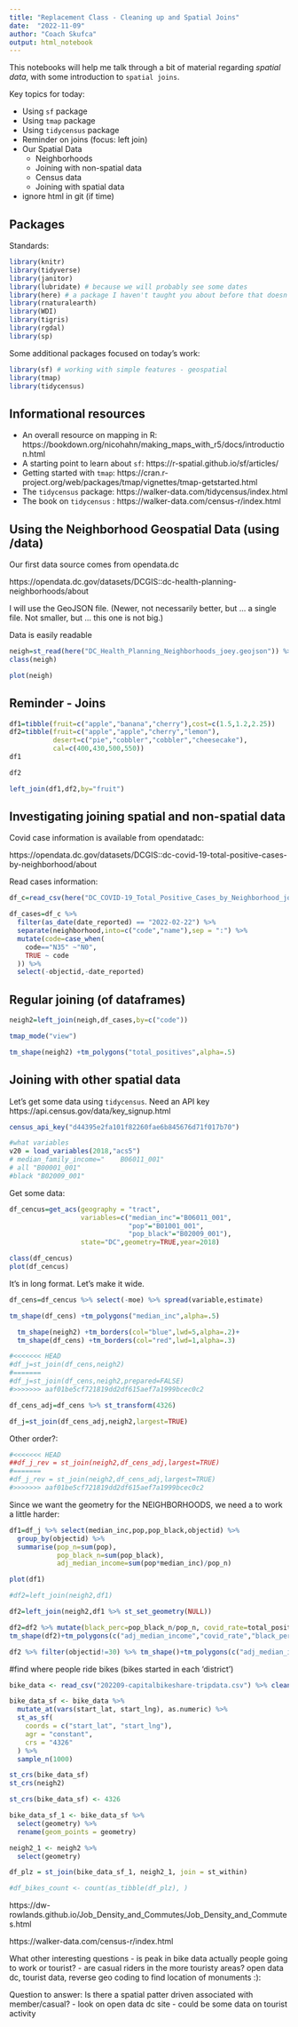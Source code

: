 ```yaml
---
title: "Replacement Class - Cleaning up and Spatial Joins"
date:  "2022-11-09"
author: "Coach Skufca"
output: html_notebook
---
```


This notebooks will help me talk through a bit of material regarding *spatial data*, 
with some introduction to `spatial joins`.

Key topics for today:

* Using `sf` package
* Using `tmap` package
* Using `tidycensus` package
* Reminder on joins (focus: left join)
* Our Spatial Data
   * Neighborhoods
   * Joining with non-spatial data
   * Census data
   * Joining with spatial data
* ignore html in git  (if time)

## Packages

Standards:

```r
library(knitr)
library(tidyverse)
library(janitor)
library(lubridate) # because we will probably see some dates
library(here) # a package I haven't taught you about before that doesn't do much, but ....
library(rnaturalearth)
library(WDI)
library(tigris)
library(rgdal)
library(sp)
```

Some additional packages focused on today's work:

```r
library(sf) # working with simple features - geospatial
library(tmap)
library(tidycensus)

```
## Informational resources

* An overall resource on mapping in R: https://bookdown.org/nicohahn/making_maps_with_r5/docs/introduction.html
* A starting point to learn about `sf`:  https://r-spatial.github.io/sf/articles/
* Getting started with `tmap`: https://cran.r-project.org/web/packages/tmap/vignettes/tmap-getstarted.html
* The `tidycensus` package: https://walker-data.com/tidycensus/index.html
* The book on `tidycensus` : https://walker-data.com/census-r/index.html


## Using the Neighborhood Geospatial Data (using /data)


Our first data source comes from opendata.dc

https://opendata.dc.gov/datasets/DCGIS::dc-health-planning-neighborhoods/about


I will use the GeoJSON file.  (Newer, not necessarily better, but ... a single file.  Not smaller, but ... this one is not big.)  




Data is easily readable 
```r
neigh=st_read(here("DC_Health_Planning_Neighborhoods_joey.geojson")) %>% clean_names()
class(neigh)
```

```r
plot(neigh)
```



## Reminder - Joins

```r
df1=tibble(fruit=c("apple","banana","cherry"),cost=c(1.5,1.2,2.25))
df2=tibble(fruit=c("apple","apple","cherry","lemon"),
           desert=c("pie","cobbler","cobbler","cheesecake"),
           cal=c(400,430,500,550))
df1
```
```r
df2
```
```r
left_join(df1,df2,by="fruit")
```

## Investigating joining spatial and non-spatial data


Covid case information is available from opendatadc:

https://opendata.dc.gov/datasets/DCGIS::dc-covid-19-total-positive-cases-by-neighborhood/about

Read cases information:

```r
df_c=read_csv(here("DC_COVID-19_Total_Positive_Cases_by_Neighborhood_joey.csv")) %>% clean_names() 

df_cases=df_c %>%
  filter(as_date(date_reported) == "2022-02-22") %>% 
  separate(neighborhood,into=c("code","name"),sep = ":") %>%
  mutate(code=case_when(
    code=="N35" ~"N0",
    TRUE ~ code
  )) %>%
  select(-objectid,-date_reported)


```


## Regular joining (of dataframes)

```r
neigh2=left_join(neigh,df_cases,by=c("code")) 

tmap_mode("view")

tm_shape(neigh2) +tm_polygons("total_positives",alpha=.5)
```


## Joining with other spatial data

Let's get some data using `tidycensus`.  Need an API key   https://api.census.gov/data/key_signup.html


```r


census_api_key("d44395e2fa101f82260fae6b845676d71f017b70")

#what variables
v20 = load_variables(2018,"acs5")
# median_family_income="	B06011_001" 
# all "B00001_001"	
#black "B02009_001"
```


Get some data:

```r
df_cencus=get_acs(geography = "tract",
                  variables=c("median_inc"="B06011_001",
                              "pop"="B01001_001",
                              "pop_black"="B02009_001"),
                  state="DC",geometry=TRUE,year=2018) 
```

```r
class(df_cencus)
plot(df_cencus)
```
It's in long format.  Let's make it wide.
```r
df_cens=df_cencus %>% select(-moe) %>% spread(variable,estimate) 

tm_shape(df_cens) +tm_polygons("median_inc",alpha=.5)
```


```r

  tm_shape(neigh2) +tm_borders(col="blue",lwd=5,alpha=.2)+
  tm_shape(df_cens) +tm_borders(col="red",lwd=1,alpha=.3)
```



```r
#<<<<<<< HEAD
#df_j=st_join(df_cens,neigh2)
#=======
#df_j=st_join(df_cens,neigh2,prepared=FALSE)
#>>>>>>> aaf01be5cf721819dd2df615aef7a1999bcec0c2
```

```r
df_cens_adj=df_cens %>% st_transform(4326)
```

```r
df_j=st_join(df_cens_adj,neigh2,largest=TRUE)
```
Other order?:

```r
#<<<<<<< HEAD
##df_j_rev = st_join(neigh2,df_cens_adj,largest=TRUE)
#=======
#df_j_rev = st_join(neigh2,df_cens_adj,largest=TRUE)
#>>>>>>> aaf01be5cf721819dd2df615aef7a1999bcec0c2
```

Since we want the geometry for the NEIGHBORHOODS, we need a to work a little harder:

```r
df1=df_j %>% select(median_inc,pop,pop_black,objectid) %>%
  group_by(objectid) %>%
  summarise(pop_n=sum(pop),
            pop_black_n=sum(pop_black), 
            adj_median_income=sum(pop*median_inc)/pop_n) 

plot(df1)
```

```r
#df2=left_join(neigh2,df1)

df2=left_join(neigh2,df1 %>% st_set_geometry(NULL))

```

```r
df2=df2 %>% mutate(black_perc=pop_black_n/pop_n, covid_rate=total_positives/pop_n)
tm_shape(df2)+tm_polygons(c("adj_median_income","covid_rate","black_perc"))
```



```r
df2 %>% filter(objectid!=30) %>% tm_shape()+tm_polygons(c("adj_median_income","covid_rate","black_perc"),alpha=.4)
```
#find where people ride bikes (bikes started in each 'district')
```r
bike_data <- read_csv("202209-capitalbikeshare-tripdata.csv") %>% clean_names()
```

```r
bike_data_sf <- bike_data %>%
  mutate_at(vars(start_lat, start_lng), as.numeric) %>%
  st_as_sf(
    coords = c("start_lat", "start_lng"), 
    agr = "constant",
    crs = "4326"
  ) %>%
  sample_n(1000)
```

```r
st_crs(bike_data_sf)
st_crs(neigh2)
```

```r
st_crs(bike_data_sf) <- 4326
```

```r
bike_data_sf_1 <- bike_data_sf %>%
  select(geometry) %>%
  rename(geom_points = geometry)

neigh2_1 <- neigh2 %>%
  select(geometry)
```
  
```r
df_plz = st_join(bike_data_sf_1, neigh2_1, join = st_within)

#df_bikes_count <- count(as_tibble(df_plz), )
```


https://dw-rowlands.github.io/Job_Density_and_Commutes/Job_Density_and_Commutes.html

https://walker-data.com/census-r/index.html


What other interesting questions
- is peak in bike data actually people going to work or tourist?
- are casual riders in the more touristy areas?
open data dc, tourist data, reverse geo coding to find location of monuments :):

Question to answer:
Is there a spatial patter driven associated with member/casual?
- look on open data dc site
- could be some data on tourist activity

